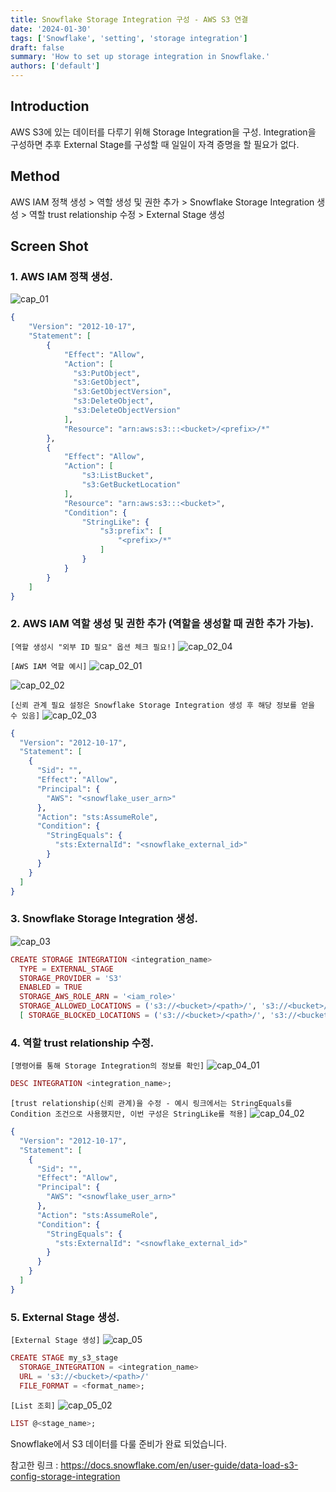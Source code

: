```yaml
---
title: Snowflake Storage Integration 구성 - AWS S3 연결
date: '2024-01-30'
tags: ['Snowflake', 'setting', 'storage integration']
draft: false
summary: 'How to set up storage integration in Snowflake.'
authors: ['default']
---
```


## Introduction

AWS S3에 있는 데이터를 다루기 위해 Storage Integration을 구성. Integration을 구성하면 추후 External Stage를 구성할 때 일일이 자격 증명을 할 필요가 없다.

## Method

AWS IAM 정책 생성 > 역할 생성 및 권한 추가 > Snowflake Storage Integration 생성 > 역할 trust relationship 수정 > External Stage 생성

## Screen Shot

### 1. AWS IAM 정책 생성.

![cap_01](https://github.com/bohemianmoon5/Mason_Blog/assets/65845572/872a50d1-93ac-45be-94b7-03aebe86dab6)

```ex
{
    "Version": "2012-10-17",
    "Statement": [
        {
            "Effect": "Allow",
            "Action": [
              "s3:PutObject",
              "s3:GetObject",
              "s3:GetObjectVersion",
              "s3:DeleteObject",
              "s3:DeleteObjectVersion"
            ],
            "Resource": "arn:aws:s3:::<bucket>/<prefix>/*"
        },
        {
            "Effect": "Allow",
            "Action": [
                "s3:ListBucket",
                "s3:GetBucketLocation"
            ],
            "Resource": "arn:aws:s3:::<bucket>",
            "Condition": {
                "StringLike": {
                    "s3:prefix": [
                        "<prefix>/*"
                    ]
                }
            }
        }
    ]
}
```

### 2. AWS IAM 역할 생성 및 권한 추가 (역할을 생성할 때 권한 추가 가능).

`[역할 생성시 "외부 ID 필요" 옵션 체크 필요!]`
![cap_02_04](https://github.com/bohemianmoon5/Mason_Blog/assets/65845572/cc5537f2-9d46-494e-a20a-e73e17fc92a1)

`[AWS IAM 역할 예시]`
![cap_02_01](https://github.com/bohemianmoon5/Mason_Blog/assets/65845572/9827330f-b05c-48da-9ad8-141f0bdc4774)

![cap_02_02](https://github.com/bohemianmoon5/Mason_Blog/assets/65845572/90f861d5-9d5e-4457-b649-d370b02b4b89)

`[신뢰 관계 필요 설정은 Snowflake Storage Integration 생성 후 해당 정보를 얻을 수 있음]`
![cap_02_03](https://github.com/bohemianmoon5/Mason_Blog/assets/65845572/45e112f9-9bf2-41dd-850d-80d0f5e53728)

```ex
{
  "Version": "2012-10-17",
  "Statement": [
    {
      "Sid": "",
      "Effect": "Allow",
      "Principal": {
        "AWS": "<snowflake_user_arn>"
      },
      "Action": "sts:AssumeRole",
      "Condition": {
        "StringEquals": {
          "sts:ExternalId": "<snowflake_external_id>"
        }
      }
    }
  ]
}
```

### 3. Snowflake Storage Integration 생성.

![cap_03](https://github.com/bohemianmoon5/Mason_Blog/assets/65845572/dfdc3eac-7936-4d39-992b-d03b4b190b9c)

```ex
CREATE STORAGE INTEGRATION <integration_name>
  TYPE = EXTERNAL_STAGE
  STORAGE_PROVIDER = 'S3'
  ENABLED = TRUE
  STORAGE_AWS_ROLE_ARN = '<iam_role>'
  STORAGE_ALLOWED_LOCATIONS = ('s3://<bucket>/<path>/', 's3://<bucket>/<path>/')
  [ STORAGE_BLOCKED_LOCATIONS = ('s3://<bucket>/<path>/', 's3://<bucket>/<path>/') ]
```

### 4. 역할 trust relationship 수정.

`[명령어를 통해 Storage Integration의 정보를 확인]`
![cap_04_01](https://github.com/bohemianmoon5/Mason_Blog/assets/65845572/19b1a8a4-71f0-411d-8009-dc81f1a2abed)

```ex
DESC INTEGRATION <integration_name>;
```

`[trust relationship(신뢰 관계)을 수정 - 예시 링크에서는 StringEquals를 Condition 조건으로 사용했지만, 이번 구성은 StringLike를 적용]`
![cap_04_02](https://github.com/bohemianmoon5/Mason_Blog/assets/65845572/1b749214-3ecf-4503-8c14-9678af1a932f)

```ex
{
  "Version": "2012-10-17",
  "Statement": [
    {
      "Sid": "",
      "Effect": "Allow",
      "Principal": {
        "AWS": "<snowflake_user_arn>"
      },
      "Action": "sts:AssumeRole",
      "Condition": {
        "StringEquals": {
          "sts:ExternalId": "<snowflake_external_id>"
        }
      }
    }
  ]
}
```

### 5. External Stage 생성.

`[External Stage 생성]`
![cap_05](https://github.com/bohemianmoon5/Mason_Blog/assets/65845572/733d18ee-847d-4264-ae38-714148179b7e)

```ex
CREATE STAGE my_s3_stage
  STORAGE_INTEGRATION = <integration_name>
  URL = 's3://<bucket>/<path>/'
  FILE_FORMAT = <format_name>;
```

`[List 조회]`
![cap_05_02](https://github.com/bohemianmoon5/Mason_Blog/assets/65845572/61bab973-fd82-4225-8ba4-fb83ffe94df3)

```ex
LIST @<stage_name>;
```

Snowflake에서 S3 데이터를 다룰 준비가 완료 되었습니다.

참고한 링크 : https://docs.snowflake.com/en/user-guide/data-load-s3-config-storage-integration